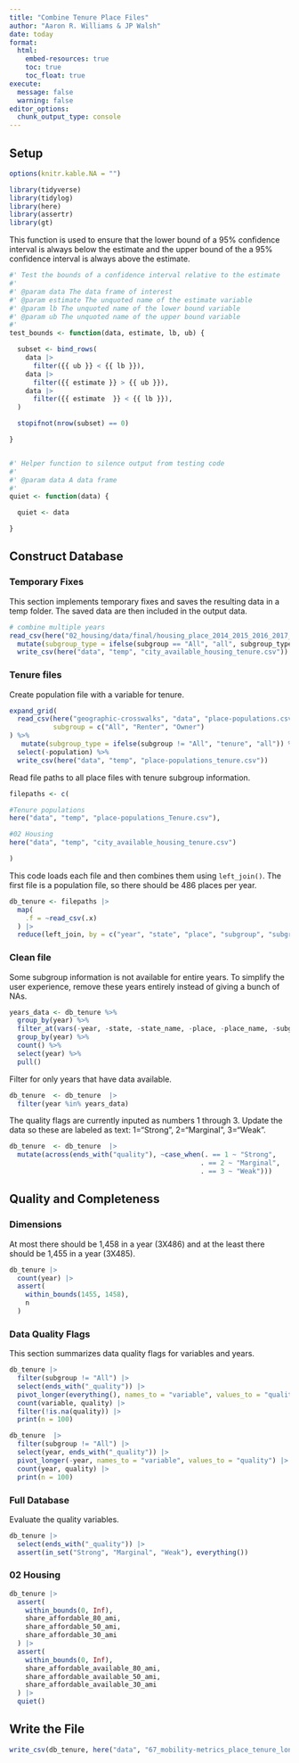 ```yaml
---
title: "Combine Tenure Place Files"
author: "Aaron R. Williams & JP Walsh"
date: today
format:
  html:
    embed-resources: true
    toc: true
    toc_float: true
execute:
  message: false
  warning: false
editor_options:
  chunk_output_type: console
---
```


## Setup

```r
options(knitr.kable.NA = "")

```

```r
library(tidyverse)
library(tidylog)
library(here)
library(assertr)
library(gt)

```

This function is used to ensure that the lower bound of a 95% confidence interval is always below the estimate and the upper bound of the a 95% confidence interval is always above the estimate.

```r
#' Test the bounds of a confidence interval relative to the estimate
#'
#' @param data The data frame of interest
#' @param estimate The unquoted name of the estimate variable
#' @param lb The unquoted name of the lower bound variable
#' @param ub The unquoted name of the upper bound variable
#'
test_bounds <- function(data, estimate, lb, ub) {

  subset <- bind_rows(
    data |>
      filter({{ ub }} < {{ lb }}),
    data |>
      filter({{ estimate }} > {{ ub }}),
    data |>
      filter({{ estimate  }} < {{ lb }}),
  )

  stopifnot(nrow(subset) == 0)

}


#' Helper function to silence output from testing code
#'
#' @param data A data frame
#'
quiet <- function(data) {

  quiet <- data

}

```



## Construct Database

### Temporary Fixes

This section implements temporary fixes and saves the resulting data in a temp folder. The saved data are then included in the output data.

```r
# combine multiple years
read_csv(here("02_housing/data/final/housing_place_2014_2015_2016_2017_2018_2019_2021_2022_2023_subgroups.csv")) |>
  mutate(subgroup_type = ifelse(subgroup == "All", "all", subgroup_type)) |>
  write_csv(here("data", "temp", "city_available_housing_tenure.csv")) 


```


### Tenure files

Create population file with a variable for tenure.

```r

expand_grid(
  read_csv(here("geographic-crosswalks", "data", "place-populations.csv")),
           subgroup = c("All", "Renter", "Owner")
) %>%
   mutate(subgroup_type = ifelse(subgroup != "All", "tenure", "all")) %>%
  select(-population) %>%
  write_csv(here("data", "temp", "place-populations_tenure.csv"))

```

Read file paths to all place files with tenure subgroup information.

```r

filepaths <- c(

#Tenure populations
here("data", "temp", "place-populations_Tenure.csv"),

#02 Housing
here("data", "temp", "city_available_housing_tenure.csv")

)


```

This code loads each file and then combines them using `left_join()`. The first file is a population file, so there should be 486 places per year.

```r

db_tenure <- filepaths |>
  map(
    .f = ~read_csv(.x)
  ) |>
  reduce(left_join, by = c("year", "state", "place", "subgroup", "subgroup_type"))

```

### Clean file

Some subgroup information is not available for entire years. To simplify the user experience, remove these years entirely instead of giving a bunch of NAs.

```r

years_data <- db_tenure %>%
  group_by(year) %>%
  filter_at(vars(-year, -state, -state_name, -place, -place_name, -subgroup_type, -subgroup), any_vars(!is.na(.))) %>%
  group_by(year) %>%
  count() %>%
  select(year) %>%
  pull()

```

Filter for only years that have data available.

```r
db_tenure  <- db_tenure  |>
  filter(year %in% years_data)
```

The quality flags are currently inputed as numbers 1 through 3. Update the data so these are labeled as text: 1="Strong", 2="Marginal", 3="Weak".

```r
db_tenure  <- db_tenure  |>
  mutate(across(ends_with("quality"), ~case_when(. == 1 ~ "Strong",
                                                . == 2 ~ "Marginal",
                                                . == 3 ~ "Weak")))
```


## Quality and Completeness

### Dimensions

At most there should be 1,458 in a year (3X486) and at the least there should be 1,455 in a year (3X485).

```r

db_tenure |>
  count(year) |>
  assert(
    within_bounds(1455, 1458),
    n
  )
```

### Data Quality Flags

This section summarizes data quality flags for variables and years.

```r
db_tenure |>
  filter(subgroup != "All") |>
  select(ends_with("_quality")) |>
  pivot_longer(everything(), names_to = "variable", values_to = "quality") |>
  count(variable, quality) |>
  filter(!is.na(quality)) |>
  print(n = 100)

db_tenure  |>
  filter(subgroup != "All") |>
  select(year, ends_with("_quality")) |>
  pivot_longer(-year, names_to = "variable", values_to = "quality") |>
  count(year, quality) |>
  print(n = 100)

```

### Full Database

Evaluate the quality variables.

```r
db_tenure |>
  select(ends_with("_quality")) |>
  assert(in_set("Strong", "Marginal", "Weak"), everything())

```

### 02 Housing

```R
db_tenure |>
  assert(
    within_bounds(0, Inf),
    share_affordable_80_ami,
    share_affordable_50_ami,
    share_affordable_30_ami
  ) |>
  assert(
    within_bounds(0, Inf),
    share_affordable_available_80_ami,
    share_affordable_available_50_ami,
    share_affordable_available_30_ami
  ) |>
  quiet()

```

## Write the File

```r

write_csv(db_tenure, here("data", "67_mobility-metrics_place_tenure_longitudinal.csv"))
```
